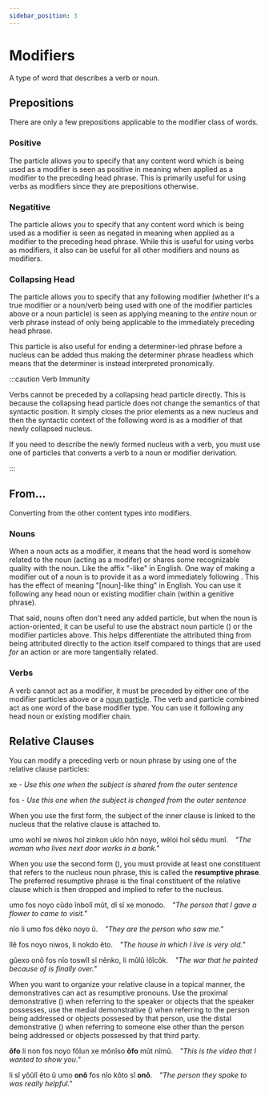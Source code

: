 ```yaml
---
sidebar_position: 3
---
```



# Modifiers

A type of word that describes a verb or noun.

## Prepositions

There are only a few prepositions applicable to the modifier class of words.

### Positive

The <HisyeoWord is="in"/> particle allows you to specify that any content word
which is being used as a modifier is seen as positive in meaning when applied as
a modifier to the preceding head phrase. This is primarily useful for using
verbs as modifiers since they are prepositions otherwise.

### Negatitive

The <HisyeoWord is="dês"/> particle allows you to specify that any content word
which is being used as a modifier is seen as negated in meaning when applied as
a modifier to the preceding head phrase. While this is useful for using verbs as
modifiers, it also can be useful for all other modifiers and nouns as
modifiers.

### Collapsing Head

The <HisyeoWord is="et"/> particle allows you to specify that any following
modifier (whether it's a true modifier or a noun/verb being used with one of
the modifier particles above or a noun particle) is seen as applying meaning to
the *entire* noun or verb phrase instead of only being applicable to the
immediately preceding head phrase.

This particle is also useful for ending a determiner-led phrase before a nucleus
can be added thus making the determiner phrase headless which means that the
determiner is instead interpreted pronomically. 

:::caution Verb Immunity

Verbs cannot be preceded by a collapsing head particle directly. This is because
the collapsing head particle does not change the semantics of that syntactic
position. It simply closes the prior elements as a new nucleus and then the
syntactic context of the following word is as a modifier of that newly collapsed
nucleus.

If you need to describe the newly formed nucleus with a verb, you must use one
of particles that converts a verb to a noun or modifier derivation.

:::


## From...

Converting from the other content types into modifiers.

### Nouns

When a noun acts as a modifier, it means that the head word is somehow related
to the noun (acting as a modifer) or shares some recognizable quality with the
noun. Like the affix "-like" in English. One way of making a modifier out of a
noun is to provide it as a word immediately following <HisyeoWord is="uyo"/>.
This has the effect of meaning "[noun]-like thing" in English. You can use it
following any head noun or existing modifier chain (within a genitive phrase).

That said, nouns often don't need any added particle, but when the noun is
action-oriented, it can be useful to use the abstract noun particle (<HisyeoWord is="kon"/>) or
the modifier particles above. This helps differentiate the attributed thing from
being attributed directly to the action itself compared to things that are used
*for* an action or are more tangentially related.


### Verbs

A verb cannot act as a modifier, it must be preceded by either one of the
modifier particles above or a [noun particle](nouns#verbs). The verb and particle combined act
as one word of the base modifier type. You can use it following any head noun or
existing modifier chain.


## Relative Clauses

You can modify a preceding verb or noun phrase by using one of the relative
clause particles:

<HisyeoTabs>
    <p>xe - <em>Use this one when the subject is shared from the outer sentence</em></p>
    <p>fos - <em>Use this one when the subject is changed from the outer sentence</em></p>
</HisyeoTabs>

When you use the first form, the subject of the inner clause is linked to the
nucleus that the relative clause is attached to.

<HisyeoTabs>
    <p>umo wohî xe niwos hoî zinkon uklo hôn noyo, wêloi hoî sêdu munî.&emsp;<em>"The woman who lives next door works in a bank."</em></p>
</HisyeoTabs>

When you use the second form (<HisyeoWord is="fos"/>), you must provide at least
one constituent that refers to the nucleus noun phrase, this is called the
**resumptive phrase**. The preferred resumptive phrase is the final constituent
of the relative clause which is then dropped and implied to refer to the nucleus.

<HisyeoTabs>
    <p>umo fos noyo cûdo înbolî mût, dî sî xe monodo.&emsp;<em>"The person that I gave a flower to came to visit."</em></p>
    <p>nîo li umo fos dêko noyo û.&emsp;<em>"They are the person who saw me."</em></p>
    <p>îlê fos noyo niwos, li nokdo êto.&emsp;<em>"The house in which I live is very old."</em></p>
    <p>gûexo onô fos nîo toswîl sî nênko, li mûlû lôîcôk.&emsp;<em>"The war that he painted because of is finally over."</em></p>
</HisyeoTabs>

When you want to organize your relative clause in a topical manner, the
demonstratives can act as resumptive pronouns. Use the proximal demonstrative (<HisyeoWord is="ôfo"/>) when
referring to the speaker or objects that the speaker possesses, use the medial
demonstrative (<HisyeoWord is="ulyô"/>) when referring to the person being
addressed or objects possesed by that person, use the distal demonstrative (<HisyeoWord is="onô"/>) when
referring to someone else other than the person being addressed or objects
possessed by that third party.

<HisyeoTabs>
    <p><b>ôfo</b> li non fos noyo fôlun xe mônîso <b>ôfo</b> mût nîmû.&emsp;<em>"This is the video that I wanted to show you."</em></p>
    <p>li sî yôûlî êto û umo <b>onô</b> fos nîo kôto sî <b>onô</b>.&emsp;<em>"The person they spoke to was really helpful."</em></p>
</HisyeoTabs>

<HisyeoTooltip/>